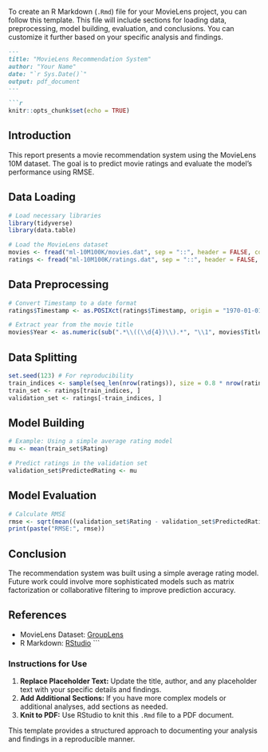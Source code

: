 To create an R Markdown (`.Rmd`) file for your MovieLens project, you can follow this template. This file will include sections for loading data, preprocessing, model building, evaluation, and conclusions. You can customize it further based on your specific analysis and findings.

```markdown
---
title: "MovieLens Recommendation System"
author: "Your Name"
date: "`r Sys.Date()`"
output: pdf_document
---

```r
knitr::opts_chunk$set(echo = TRUE)
```

## Introduction

This report presents a movie recommendation system using the MovieLens 10M dataset. The goal is to predict movie ratings and evaluate the model's performance using RMSE.

## Data Loading

```r
# Load necessary libraries
library(tidyverse)
library(data.table)

# Load the MovieLens dataset
movies <- fread("ml-10M100K/movies.dat", sep = "::", header = FALSE, col.names = c("MovieID", "Title", "Genres"))
ratings <- fread("ml-10M100K/ratings.dat", sep = "::", header = FALSE, col.names = c("UserID", "MovieID", "Rating", "Timestamp"))
```

## Data Preprocessing

```r
# Convert Timestamp to a date format
ratings$Timestamp <- as.POSIXct(ratings$Timestamp, origin = "1970-01-01")

# Extract year from the movie title
movies$Year <- as.numeric(sub(".*\\((\\d{4})\\).*", "\\1", movies$Title))
```

## Data Splitting

```r
set.seed(123) # For reproducibility
train_indices <- sample(seq_len(nrow(ratings)), size = 0.8 * nrow(ratings))
train_set <- ratings[train_indices, ]
validation_set <- ratings[-train_indices, ]
```

## Model Building

```r
# Example: Using a simple average rating model
mu <- mean(train_set$Rating)

# Predict ratings in the validation set
validation_set$PredictedRating <- mu
```

## Model Evaluation

```r
# Calculate RMSE
rmse <- sqrt(mean((validation_set$Rating - validation_set$PredictedRating)^2))
print(paste("RMSE:", rmse))
```

## Conclusion

The recommendation system was built using a simple average rating model. Future work could involve more sophisticated models such as matrix factorization or collaborative filtering to improve prediction accuracy.

## References

- MovieLens Dataset: [GroupLens](https://grouplens.org/datasets/movielens/)
- R Markdown: [RStudio](https://rmarkdown.rstudio.com)
```

### Instructions for Use

1. **Replace Placeholder Text:** Update the title, author, and any placeholder text with your specific details and findings.
2. **Add Additional Sections:** If you have more complex models or additional analyses, add sections as needed.
3. **Knit to PDF:** Use RStudio to knit this `.Rmd` file to a PDF document.

This template provides a structured approach to documenting your analysis and findings in a reproducible manner.